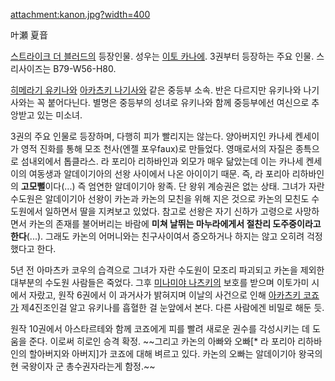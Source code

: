 attachment:kanon.jpg?width=400

叶瀬 夏音

[[스트라이크 더 블러드]]의 등장인물. 성우는 [[이토 카나에]]. 3권부터 등장하는 주요 인물. 스리사이즈는 B79-W56-H80. 

[[히메라기 유키나]]와 [[아카츠키 나기사]]와 같은 중등부 소속. 반은 다르지만 유키나와 나기사와는 꼭 붙어다닌다. 별명은 중등부의 성녀로 유키나와 함께 중등부에선 여신으로 추앙받고 있는 미소녀. 

3권의 주요 인물로 등장하며, 다행히 피가 빨리지는 않는다. 양아버지인 카나세 켄세이가 영적 진화를 통해 모조 천사(엔젤 포우faux)로 만들었다. 영매로서의 자질은 종특으로 섬내외에서 톱클라스. 라 포리아 리하바인과 외모가 매우 닮았는데 이는 카나세 켄세이의 여동생과 알데이기아의 선왕 사이에서 나온 아이이기 때문. 즉, 라 포리아 리하바인의 '''고모뻘'''이다(...) 즉 엄연한 알데이기아 왕족. 단 왕위 계승권은 없는 상태. 그녀가 자란 수도원은 알데이기아 선왕이 카논과 카논의 모친을 위해 지은 것으로 카논의 모친도 수도원에서 일하면서 딸을 지켜보고 있었다. 참고로 선왕은 자기 신하가 고령으로 사망하면서 카논의 존재를 불어버리는 바람에 '''미쳐 날뛰는 마누라에게서 절찬리 도주중이라고 한다'''(...). 그래도 카논의 어머니와는 친구사이여서 증오하거나 하지는 않고 오히려 걱정했다고 한다.

5년 전 아마츠카 코우의 습격으로 그녀가 자란 수도원이 모조리 파괴되고 카논을 제외한 대부분의 수도원 사람들은 죽었다. 그후 [[미나미야 나츠키]]의 보호를 받으며 이토가미 시에서 자랐고, 원작 6권에서 이 과거사가 밝혀지며 이날의 사건으로 인해 [[아카츠키 코죠]]가 제4진조인걸 알고 유키나를 흡혈한 걸 눈앞에서 본다. 다른 사람에겐 비밀로 해둔 듯.

원작 10권에서 아스타르테와 함께 코죠에게 피를 빨려 새로운 권수를 각성시키는 데 도움을 준다. 이로써 히로인 승격 확정. ~~그리고 카논의 아빠와 오빠[* 라 포리아 리하바인의 할아버지와 아버지]가 코죠에 대해 벼르고 있다. 카논의 오빠는 알데이기아 왕국의 현 국왕이자 군 총수권자라는게 함정.~~
